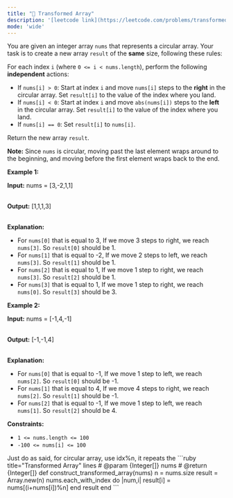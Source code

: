 ```yaml
---
title: "🧩 Transformed Array"
description: '[leetcode link](https://leetcode.com/problems/transformed-array/description/)'
mode: 'wide'
---
```

<Tabs>
  <Tab title="Question" icon="circle-question" iconType="regular">
    <Card>
      <p>You are given an integer array <code>nums</code> that represents a circular array. Your task is to create a new array <code>result</code> of the <strong>same</strong> size, following these rules:</p> For each index <code>i</code> (where <code>0 &lt;= i &lt; nums.length</code>), perform the following <strong>independent</strong> actions:  <ul>  <li>If <code>nums[i] &gt; 0</code>: Start at index <code>i</code> and move <code>nums[i]</code> steps to the <strong>right</strong> in the circular array. Set <code>result[i]</code> to the value of the index where you land.</li>  <li>If <code>nums[i] &lt; 0</code>: Start at index <code>i</code> and move <code>abs(nums[i])</code> steps to the <strong>left</strong> in the circular array. Set <code>result[i]</code> to the value of the index where you land.</li>  <li>If <code>nums[i] == 0</code>: Set <code>result[i]</code> to <code>nums[i]</code>.</li> </ul>  <p>Return the new array <code>result</code>.</p>  <p><strong>Note:</strong> Since <code>nums</code> is circular, moving past the last element wraps around to the beginning, and moving before the first element wraps back to the end.</p>   <p><strong class="example">Example 1:</strong></p>  <div class="example-block"> <p><strong>Input:</strong> <span class="example-io">nums = [3,-2,1,1]</span></p>  <p><br/> <strong>Output:</strong> <span class="example-io">[1,1,1,3]</span></p>  <p><br/> <strong>Explanation:</strong></p>  <ul>  <li>For <code>nums[0]</code> that is equal to 3, If we move 3 steps to right, we reach <code>nums[3]</code>. So <code>result[0]</code> should be 1.</li>  <li>For <code>nums[1]</code> that is equal to -2, If we move 2 steps to left, we reach <code>nums[3]</code>. So <code>result[1]</code> should be 1.</li>  <li>For <code>nums[2]</code> that is equal to 1, If we move 1 step to right, we reach <code>nums[3]</code>. So <code>result[2]</code> should be 1.</li>  <li>For <code>nums[3]</code> that is equal to 1, If we move 1 step to right, we reach <code>nums[0]</code>. So <code>result[3]</code> should be 3.</li> </ul> </div>  <p><strong class="example">Example 2:</strong></p>  <div class="example-block"> <p><strong>Input:</strong> <span class="example-io">nums = [-1,4,-1]</span></p>  <p><br/> <strong>Output:</strong> <span class="example-io">[-1,-1,4]</span></p>  <p><br/> <strong>Explanation:</strong></p>  <ul>  <li>For <code>nums[0]</code> that is equal to -1, If we move 1 step to left, we reach <code>nums[2]</code>. So <code>result[0]</code> should be -1.</li>  <li>For <code>nums[1]</code> that is equal to 4, If we move 4 steps to right, we reach <code>nums[2]</code>. So <code>result[1]</code> should be -1.</li>  <li>For <code>nums[2]</code> that is equal to -1, If we move 1 step to left, we reach <code>nums[1]</code>. So <code>result[2]</code> should be 4.</li> </ul> </div>   <p><strong>Constraints:</strong></p>  <ul>  <li><code>1 &lt;= nums.length &lt;= 100</code></li>  <li><code>-100 &lt;= nums[i] &lt;= 100</code></li> </ul> 
    </Card>
  </Tab>
  <Tab title="Solution" icon="lightbulb" iconType="regular" >
    <Card>
      Just do as said, for circular array, use idx%n, it repeats the
</Card>
  <Expandable title="code">
    <CodeGroup dropdown>
```ruby title="Transformed Array" lines
# @param {Integer[]} nums
# @return {Integer[]}
def construct_transformed_array(nums)
  n = nums.size
  result = Array.new(n)
  nums.each_with_index do |num,i|
    result[i] = nums[(i+nums[i])%n]
  end
  result
end
```
    </CodeGroup>
  </Expandable>
  </Tab>
</Tabs>